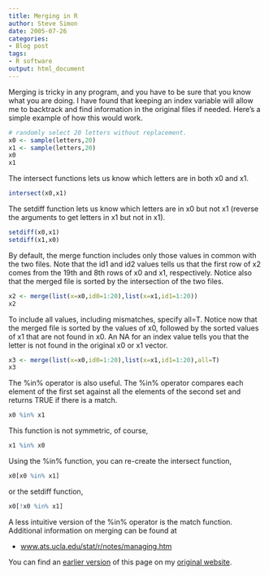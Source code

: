 ```yaml
---
title: Merging in R
author: Steve Simon
date: 2005-07-26
categories:
- Blog post
tags:
- R software
output: html_document
---
```

Merging is tricky in any program, and you have to be sure that you know
what you are doing. I have found that keeping an index variable will
allow me to backtrack and find information in the original files if
needed. Here's a simple example of how this would work.


```r
# randomly select 20 letters without replacement.
x0 <- sample(letters,20)
x1 <- sample(letters,20)
x0
x1
```

The intersect functions lets us know which letters are in both x0 and x1.

```r
intersect(x0,x1)
```

The setdiff function lets us know which letters are in x0 but not x1 (reverse the arguments to get letters in x1 but not in x1).

```r
setdiff(x0,x1)
setdiff(x1,x0)
```

By default, the merge function includes only those values in common with the two files. Note that the id1 and id2 values tells us that the first row of x2 comes from the 19th and 8th rows of x0 and x1, respectively. Notice also that the merged file is sorted by the intersection of the two files.

```r
x2 <- merge(list(x=x0,id0=1:20),list(x=x1,id1=1:20))
x2
```

To include all values, including mismatches, specify all=T. Notice now that the merged file is sorted by the values of x0, followed by the sorted values of x1 that are not found in x0. An NA for an index value tells you that the letter is not found in the original x0 or x1 vector.

```r
x3 <- merge(list(x=x0,id0=1:20),list(x=x1,id1=1:20),all=T)
x3
```

The %in% operator is also useful. The %in% operator compares each element of the first set against all the elements of the second set and returns TRUE if there is a match.

```r
x0 %in% x1
```

This function is not symmetric, of course,

```r
x1 %in% x0
```

Using the %in% function, you can re-create the intersect function,

```r
x0[x0 %in% x1]
```

or the setdiff function,
```r
x0[!x0 %in% x1]
```

A less intuitive version of the %in% operator is the match function. Additional information on merging can be found at

-   [www.ats.ucla.edu/stat/r/notes/managing.htm](http://www.ats.ucla.edu/stat/r/notes/managing.htm)

You can find an [earlier version][sim1] of this page on my [original website][sim2].


[sim1]: http://www.pmean.com/05/MergingInR.html
[sim2]: http://www.pmean.com/original_site.html
